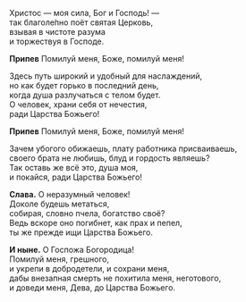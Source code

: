 Христос — моя сила, Бог и Господь! —  
так благоле́пно поёт святая Церковь,  
взывая в чистоте разума  
и торжествуя в Господе.

**Припев** Помилуй меня, Боже, помилуй меня!

Здесь путь широкий и удобный для наслаждений,  
но как будет горько в последний день,  
когда душа разлучаться с телом будет.  
О человек, храни себя от нечестия,  
ради Царства Божьего!

**Припев** Помилуй меня, Боже, помилуй меня!

Зачем убогого обижаешь, плату работника присваиваешь,  
своего брата не любишь, блуд и гордость являешь?  
Так оставь же всё это, душа моя,  
и покайся, ради Царства Божьего!

**Слава.** О неразумный человек!  
Доколе будешь метаться,  
собирая, словно пчела, богатство своё?  
Ведь вскоре оно погибнет, как прах и пепел,  
ты же прежде ищи Царства Божьего.

**И ныне.** О Госпожа Богородица!  
Помилуй меня, грешного,  
и укрепи в добродетели, и сохрани меня,  
дабы внезапная смерть не похитила меня, неготового,  
и доведи меня, Дева, до Царства Божьего.
